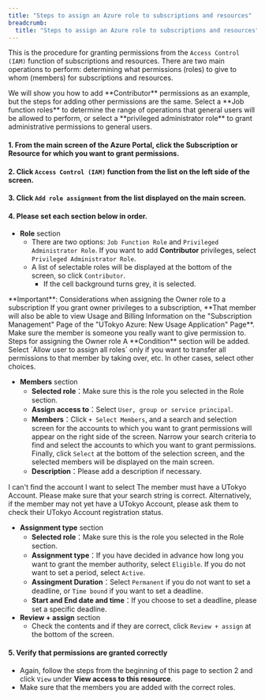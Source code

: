 ```yaml
---
title: "Steps to assign an Azure role to subscriptions and resources"
breadcrumb:
  title: "Steps to assign an Azure role to subscriptions and resources"
---
```



This is the procedure for granting permissions from the `Access Control (IAM)` function of subscriptions and resources. There are two main operations to perform: determining what permissions (roles) to give to whom (members) for subscriptions and resources.

<div class="box">
We will show you how to add **Contributor** permissions as an example, but the steps for adding other permissions are the same. Select a **Job function roles** to determine the range of operations that general users will be allowed to perform, or select a **privileged administrator role** to grant administrative permissions to general users.
</div>

#### 1. From the main screen of the Azure Portal, click the **Subscription** or **Resource** for which you want to grant permissions.
#### 2. Click `Access Control (IAM)` function from the list on the left side of the screen.
#### 3. Click `Add role assignment` from the list displayed on the main screen.
#### 4. Please set each section below in order.
- **Role** section
  - There are two options: `Job Function Role` and `Privileged Administrator Role`. If you want to add **Contributor** privileges, select `Privileged Administrator Role`.
  - A list of selectable roles will be displayed at the bottom of the screen, so click `Contributor`.
    - If the cell background turns grey, it is selected.

<HelpItem lang="ja" type="details">
  <Fragment slot="problem">**Important**: Considerations when assigning the Owner role to a subscription</Fragment>
  <Fragment slot="solution">If you grant owner privileges to a subscription,  **That member will also be able to view Usage and Billing Information on the "Subscription Management" Page of the "UTokyo Azure: New Usage Application" Page**. Make sure the member is someone you really want to give permission to.</Fragment>
</HelpItem>
<HelpItem lang="ja" type="details">
  <Fragment slot="problem">Steps for assigning the Owner role</Fragment>
  <Fragment slot="solution">A **Condition** section will be added. Select `Allow user to assign all roles` only if you want to transfer all permissions to that member by taking over, etc. In other cases, select other choices.</Fragment>
</HelpItem>

- **Members** section
  - **Selected role**：Make sure this is the role you selected in the Role section.
  - **Assign access to**：Select `User, group or service principal`.
  - **Members**：Click `+ Select Members`, and a search and selection screen for the accounts to which you want to grant permissions will appear on the right side of the screen. Narrow your search criteria to find and select the accounts to which you want to grant permissions. Finally, click `Select` at the bottom of the selection screen, and the selected members will be displayed on the main screen.
  - **Description**：Please add a description if necessary.

<HelpItem lang="ja" type="details">
  <Fragment slot="problem">I can't find the account I want to select</Fragment>
  <Fragment slot="solution">The member must have a UTokyo Account. Please make sure that your search string is correct. Alternatively, if the member may not yet have a UTokyo Account, please ask them to check their UTokyo Account registration status.</Fragment>
</HelpItem>

- **Assignment type** section
  - **Selected role**：Make sure this is the role you selected in the Role section.
  - **Assignment type**：If you have decided in advance how long you want to grant the member authority, select `Eligible`. If you do not want to set a period, select `Active`.
  - **Assingment Duration**：Select `Permanent` if you do not want to set a deadline, or `Time bound` if you want to set a deadline.
  - **Start and End date and time**：If you choose to set a deadline, please set a specific deadline.
- **Review + assign** section
  - Check the contents and if they are correct, click `Review + assign` at the bottom of the screen.

#### 5. Verify that permissions are granted correctly
  - Again, follow the steps from the beginning of this page to section 2 and click `View` under **View access to this resource**.
  - Make sure that the members you are added with the correct roles.

